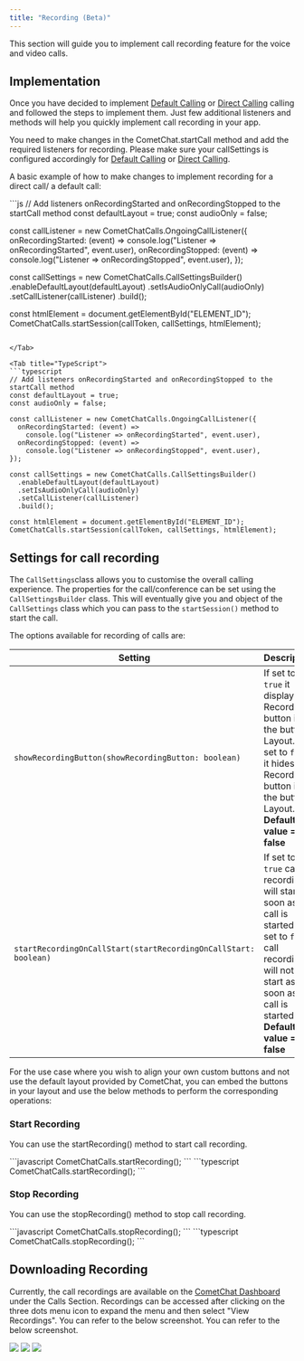 ```yaml
---
title: "Recording (Beta)"
---
```




This section will guide you to implement call recording feature for the voice and video calls.

## Implementation

Once you have decided to implement [Default Calling](/sdk/javascript/default-call) or [Direct Calling](/sdk/javascript/direct-call) calling and followed the steps to implement them. Just few additional listeners and methods will help you quickly implement call recording in your app.

You need to make changes in the CometChat.startCall method and add the required listeners for recording. Please make sure your callSettings is configured accordingly for [Default Calling](/sdk/javascript/default-call) or [Direct Calling](/sdk/javascript/direct-call).

A basic example of how to make changes to implement recording for a direct call/ a default call:

<Tabs>
<Tab title="JavaScript">
```js
// Add listeners onRecordingStarted and onRecordingStopped to the startCall method
const defaultLayout = true;
const audioOnly = false;

const callListener = new CometChatCalls.OngoingCallListener({
  onRecordingStarted: (event) =>
    console.log("Listener => onRecordingStarted", event.user),
  onRecordingStopped: (event) =>
    console.log("Listener => onRecordingStopped", event.user),
});

const callSettings = new CometChatCalls.CallSettingsBuilder()
  .enableDefaultLayout(defaultLayout)
  .setIsAudioOnlyCall(audioOnly)
  .setCallListener(callListener)
  .build();

const htmlElement = document.getElementById("ELEMENT_ID");
CometChatCalls.startSession(callToken, callSettings, htmlElement);
```

</Tab>

<Tab title="TypeScript">
```typescript
// Add listeners onRecordingStarted and onRecordingStopped to the startCall method
const defaultLayout = true;
const audioOnly = false;

const callListener = new CometChatCalls.OngoingCallListener({
  onRecordingStarted: (event) =>
    console.log("Listener => onRecordingStarted", event.user),
  onRecordingStopped: (event) =>
    console.log("Listener => onRecordingStopped", event.user),
});

const callSettings = new CometChatCalls.CallSettingsBuilder()
  .enableDefaultLayout(defaultLayout)
  .setIsAudioOnlyCall(audioOnly)
  .setCallListener(callListener)
  .build();

const htmlElement = document.getElementById("ELEMENT_ID");
CometChatCalls.startSession(callToken, callSettings, htmlElement);
```

</Tab>

</Tabs>

## Settings for call recording

The `CallSettings`class allows you to customise the overall calling experience. The properties for the call/conference can be set using the `CallSettingsBuilder` class. This will eventually give you and object of the `CallSettings` class which you can pass to the `startSession()` method to start the call.

The options available for recording of calls are:

| Setting                                                         | Description                                                                                                                                                                          |
| --------------------------------------------------------------- | ------------------------------------------------------------------------------------------------------------------------------------------------------------------------------------ |
| `showRecordingButton(showRecordingButton: boolean)`             | If set to `true` it displays the Recording button in the button Layout. if set to `false` it hides the Recording button in the button Layout. **Default value = false**              |
| `startRecordingOnCallStart(startRecordingOnCallStart: boolean)` | If set to `true` call recording will start as soon as the call is started. if set to `false` call recording will not start as soon as the call is started. **Default value = false** |

For the use case where you wish to align your own custom buttons and not use the default layout provided by CometChat, you can embed the buttons in your layout and use the below methods to perform the corresponding operations:

### Start Recording

You can use the startRecording() method to start call recording.

<Tabs>
<Tab title="Start Recording">
```javascript
CometChatCalls.startRecording();
```

</Tab>

<Tab title="TypeScript">
```typescript
CometChatCalls.startRecording();
```

</Tab>

</Tabs>

### Stop Recording

You can use the stopRecording() method to stop call recording.

<Tabs>
<Tab title="Stop Recording">
```javascript
CometChatCalls.stopRecording();
```

</Tab>

<Tab title="TypeScript">
```typescript
CometChatCalls.stopRecording();
```

</Tab>

</Tabs>

## Downloading Recording

Currently, the call recordings are available on the [CometChat Dashboard](https://app.cometchat.com/signup) under the Calls Section. Recordings can be accessed after clicking on the three dots menu icon to expand the menu and then select "View Recordings". You can refer to the below screenshot. You can refer to the below screenshot.

<Frame>
  <img src="/images/f60b5e59-t4erpygunz9w2oxjn0nyfmez9d38l2ny8qauc33cpkgc9mz1udly2om321yf67wm-5b58e8c9377ee9bac1626a390525d975.png" />
</Frame>

<Frame>
  <img src="/images/db32f683-wmlk4h4nnpjz3nwabp3yhjil9u38cu9z27gsf0cdpy4x1ozfpuh6e2pv4apsafr4-4eb5d3cce059b21d7a1add99427296dd.png" />
</Frame>

<Frame>
  <img src="/images/31402cdd-fi6v16el19pe29q37izzqopz9k9ur8hz94ju2jxsh4avnmh33fcktwceouu7om2h-aad037f6953c6ba50729c8e00da500ef.png" />
</Frame>
